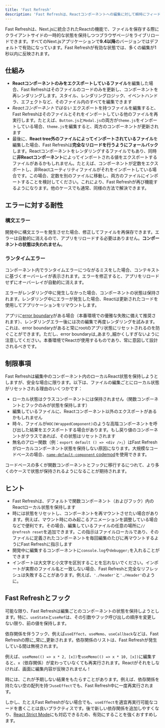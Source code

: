 ```yaml
---
title: 'Fast Refresh'
description: 'Fast Refreshは、Reactコンポーネントへの編集に対して瞬時にフィードバックを提供するホットモジュールリロード体験です。'
---
```


Fast Refreshは、Next.jsに統合されたReactの機能で、ファイルを保存する際にクライアントサイドの一時的な状態を保持しつつブラウザページをライブリロードできます。すべてのNext.jsアプリケーションで**9.4以降**のバージョンではデフォルトで有効になっています。Fast Refreshが有効な状態では、多くの編集が1秒以内に反映されます。

## 仕組み

- **Reactコンポーネントのみをエクスポートしているファイル**を編集した場合、Fast Refreshはそのファイルのコードのみを更新し、コンポーネントを再レンダリングします。スタイル、レンダリングロジック、イベントハンドラ、エフェクトなど、そのファイル内のすべてを編集できます
- _Reactコンポーネントではない_ エクスポートを持つファイルを編集すると、Fast Refreshはそのファイルとそれをインポートしている他のファイルを再実行します。たとえば、`Button.js`と`Modal.js`の両方が`theme.js`をインポートしている場合、`theme.js`を編集すると、両方のコンポーネントが更新されます
- 最後に、**React tree外のファイルによってインポートされているファイル**を編集した場合、Fast Refreshは**完全なリロードを行うようにフォールバック**します。Reactコンポーネントをレンダリングするファイルでもあり、同時に**非Reactコンポーネント**によってインポートされる値をエクスポートするファイルがあるかもしれません。たとえば、コンポーネントが定数をエクスポートし、非Reactユーティリティファイルがそれをインポートしている場合です。この場合、定数を別のファイルに移動し、両方のファイルにインポートすることを検討してください。これにより、Fast Refreshが再び機能するようになります。他のケースでも通常、同様の方法で解決できます。

## エラーに対する耐性

### 構文エラー

開発中に構文エラーを発生させた場合、修正してファイルを再保存できます。エラーは自動的に消えるので、アプリをリロードする必要はありません。**コンポーネントの状態は失われません**。

### ランタイムエラー

コンポーネント内でランタイムエラーにつながるミスをした場合、コンテキストに基づくオーバーレイが表示されます。エラーを修正すると、アプリをリロードせずにオーバーレイが自動的に消えます。

エラーがレンダリング中に発生しなかった場合、コンポーネントの状態は保持されます。レンダリング中にエラーが発生した場合、Reactは更新されたコードを使用してアプリケーションをリマウントします。

アプリに[error boundary](https://react.dev/reference/react/Component#catching-rendering-errors-with-an-error-boundary)がある場合（本番環境での優雅な失敗に備えて推奨されます）、レンダリングエラー後には次の編集で再度レンダリングを試みます。これは、error boundaryがあると常にrootのアプリ状態にリセットされるのを防ぐことができます。ただし、error boundaryは_あまり_細かくしすぎないように注意してください。本番環境でReactが使用するものであり、常に意図して設計されるべきです。

## 制限事項

Fast Refreshは編集中のコンポーネント内のローカルReact状態を保持しようとしますが、安全な場合に限ります。以下は、ファイルの編集ごとにローカル状態がリセットされる理由のいくつかです：

- ローカル状態はクラスコンポーネントには保持されません（関数コンポーネントとフックのみが状態を保持します）
- 編集しているファイルに、Reactコンポーネント以外のエクスポートがあるかもしれません
- 時々、ファイルが`HOC(WrappedComponent)`のような高階コンポーネントを呼び出した結果をエクスポートする場合があります。もし戻り値のコンポーネントがクラスであれば、その状態はリセットされます
- 無名のアロー関数（例：`export default () => <div />;`）はFast Refreshがローカルコンポーネント状態を保持しない原因になります。大規模なコードベースの場合、[`name-default-component` codemod](https://nextjs.org/docs/canary/pages/building-your-application/upgrading/codemods#name-default-component)を使用できます。

コードベースの多くが関数コンポーネントとフックに移行するにつれて、より多くのケースで状態が保持されるようになることが期待されます。

## ヒント

- Fast Refreshは、デフォルトで関数コンポーネント（およびフック）内のReactローカル状態を保持します
- 時には状態をリセットし、コンポーネントを再マウントさせたい場合があります。例えば、マウント時にのみ起こるアニメーションを調整している場合などで便利です。その場合、編集しているファイルの任意の場所に`// @refresh reset`を追加できます。この指示はファイルローカルであり、そのファイルに定義されたコンポーネントを毎回編集のたびに再マウントするようにFast Refreshに指示します
- 開発中に編集するコンポーネントに`console.log`や`debugger;`を入れることができます
- インポートは大文字と小文字を区別することを忘れないでください。インポートが実際のファイル名と一致しない場合、Fast Refreshと完全なリフレッシュは失敗することがあります。例えば、`'./header'`と`'./Header'`のように。

## Fast Refreshとフック

可能な限り、Fast Refreshは編集ごとのコンポーネントの状態を保持しようとします。特に、`useState`と`useRef`は、その引数やフック呼び出しの順序を変更しない限り、前の値を保持します。

依存関係を伴うフック、例えば`useEffect`、`useMemo`、`useCallback`などは、Fast Refreshの際に_常に_更新されます。依存関係のリストは、Fast Refreshが発生している間は無視されます。

例えば、`useMemo(() => x * 2, [x])`を`useMemo(() => x * 10, [x])`に編集すると、`x`（依存関係）が変わっていなくても再実行されます。Reactがそれをしなければ、画面に編集内容が反映されません！

時には、これが予期しない結果をもたらすことがあります。例えば、依存関係を持たない空の配列を持つ`useEffect`でも、Fast Refresh中に一度再実行されます。

しかし、たとえFast Refreshがない場合でも、`useEffect`を適宜再実行可能なコードを書くことは良いプラクティスです。後で新しい依存関係を追加しやすくなり、[React Strict Mode](https://nextjs.org/docs/canary/pages/api-reference/next-config-js/reactStrictMode)にも対応できるため、有効にすることを強くおすすめします。